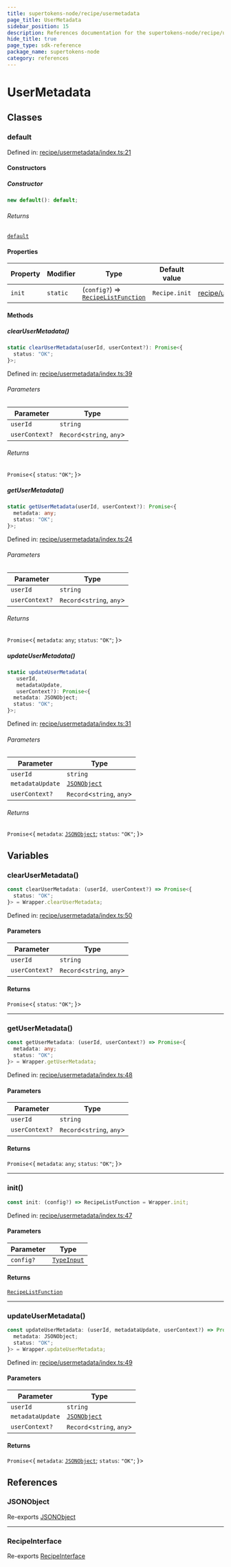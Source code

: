 ```yaml
---
title: supertokens-node/recipe/usermetadata
page_title: UserMetadata
sidebar_position: 15
description: References documentation for the supertokens-node/recipe/usermetadata package
hide_title: true
page_type: sdk-reference
package_name: supertokens-node
category: references
---
```


# UserMetadata


## Classes

### default

Defined in: [recipe/usermetadata/index.ts:21](https://github.com/supertokens/supertokens-node/blob/8353a9a70d8b17dd9ff6ffe41201fa2ef0e60218/lib/ts/recipe/usermetadata/index.ts#L21)

#### Constructors

##### Constructor

```ts
new default(): default;
```

###### Returns

[`default`](#default)

#### Properties

| Property | Modifier | Type | Default value | Defined in |
| ------ | ------ | ------ | ------ | ------ |
| <a id="init"></a> `init` | `static` | (`config?`) => [`RecipeListFunction`](types.mdx#recipelistfunction) | `Recipe.init` | [recipe/usermetadata/index.ts:22](https://github.com/supertokens/supertokens-node/blob/8353a9a70d8b17dd9ff6ffe41201fa2ef0e60218/lib/ts/recipe/usermetadata/index.ts#L22) |

#### Methods

##### clearUserMetadata()

```ts
static clearUserMetadata(userId, userContext?): Promise<{
  status: "OK";
}>;
```

Defined in: [recipe/usermetadata/index.ts:39](https://github.com/supertokens/supertokens-node/blob/8353a9a70d8b17dd9ff6ffe41201fa2ef0e60218/lib/ts/recipe/usermetadata/index.ts#L39)

###### Parameters

| Parameter | Type |
| ------ | ------ |
| `userId` | `string` |
| `userContext?` | `Record`\<`string`, `any`\> |

###### Returns

`Promise`\<\{
  `status`: `"OK"`;
\}\>

##### getUserMetadata()

```ts
static getUserMetadata(userId, userContext?): Promise<{
  metadata: any;
  status: "OK";
}>;
```

Defined in: [recipe/usermetadata/index.ts:24](https://github.com/supertokens/supertokens-node/blob/8353a9a70d8b17dd9ff6ffe41201fa2ef0e60218/lib/ts/recipe/usermetadata/index.ts#L24)

###### Parameters

| Parameter | Type |
| ------ | ------ |
| `userId` | `string` |
| `userContext?` | `Record`\<`string`, `any`\> |

###### Returns

`Promise`\<\{
  `metadata`: `any`;
  `status`: `"OK"`;
\}\>

##### updateUserMetadata()

```ts
static updateUserMetadata(
   userId, 
   metadataUpdate, 
   userContext?): Promise<{
  metadata: JSONObject;
  status: "OK";
}>;
```

Defined in: [recipe/usermetadata/index.ts:31](https://github.com/supertokens/supertokens-node/blob/8353a9a70d8b17dd9ff6ffe41201fa2ef0e60218/lib/ts/recipe/usermetadata/index.ts#L31)

###### Parameters

| Parameter | Type |
| ------ | ------ |
| `userId` | `string` |
| `metadataUpdate` | [`JSONObject`](types.mdx#jsonobject) |
| `userContext?` | `Record`\<`string`, `any`\> |

###### Returns

`Promise`\<\{
  `metadata`: [`JSONObject`](types.mdx#jsonobject);
  `status`: `"OK"`;
\}\>

## Variables

### clearUserMetadata()

```ts
const clearUserMetadata: (userId, userContext?) => Promise<{
  status: "OK";
}> = Wrapper.clearUserMetadata;
```

Defined in: [recipe/usermetadata/index.ts:50](https://github.com/supertokens/supertokens-node/blob/8353a9a70d8b17dd9ff6ffe41201fa2ef0e60218/lib/ts/recipe/usermetadata/index.ts#L50)

#### Parameters

| Parameter | Type |
| ------ | ------ |
| `userId` | `string` |
| `userContext?` | `Record`\<`string`, `any`\> |

#### Returns

`Promise`\<\{
  `status`: `"OK"`;
\}\>

***

### getUserMetadata()

```ts
const getUserMetadata: (userId, userContext?) => Promise<{
  metadata: any;
  status: "OK";
}> = Wrapper.getUserMetadata;
```

Defined in: [recipe/usermetadata/index.ts:48](https://github.com/supertokens/supertokens-node/blob/8353a9a70d8b17dd9ff6ffe41201fa2ef0e60218/lib/ts/recipe/usermetadata/index.ts#L48)

#### Parameters

| Parameter | Type |
| ------ | ------ |
| `userId` | `string` |
| `userContext?` | `Record`\<`string`, `any`\> |

#### Returns

`Promise`\<\{
  `metadata`: `any`;
  `status`: `"OK"`;
\}\>

***

### init()

```ts
const init: (config?) => RecipeListFunction = Wrapper.init;
```

Defined in: [recipe/usermetadata/index.ts:47](https://github.com/supertokens/supertokens-node/blob/8353a9a70d8b17dd9ff6ffe41201fa2ef0e60218/lib/ts/recipe/usermetadata/index.ts#L47)

#### Parameters

| Parameter | Type |
| ------ | ------ |
| `config?` | [`TypeInput`](recipe-usermetadata-types.mdx#typeinput) |

#### Returns

[`RecipeListFunction`](types.mdx#recipelistfunction)

***

### updateUserMetadata()

```ts
const updateUserMetadata: (userId, metadataUpdate, userContext?) => Promise<{
  metadata: JSONObject;
  status: "OK";
}> = Wrapper.updateUserMetadata;
```

Defined in: [recipe/usermetadata/index.ts:49](https://github.com/supertokens/supertokens-node/blob/8353a9a70d8b17dd9ff6ffe41201fa2ef0e60218/lib/ts/recipe/usermetadata/index.ts#L49)

#### Parameters

| Parameter | Type |
| ------ | ------ |
| `userId` | `string` |
| `metadataUpdate` | [`JSONObject`](types.mdx#jsonobject) |
| `userContext?` | `Record`\<`string`, `any`\> |

#### Returns

`Promise`\<\{
  `metadata`: [`JSONObject`](types.mdx#jsonobject);
  `status`: `"OK"`;
\}\>

## References

### JSONObject

Re-exports [JSONObject](types.mdx#jsonobject)

***

### RecipeInterface

Re-exports [RecipeInterface](recipe-usermetadata-types.mdx#recipeinterface)
